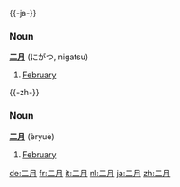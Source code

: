 {{-ja-}}
=== Noun ===
'''[[二]][[月]]''' (にがつ, nigatsu)

# [[February]]

{{-zh-}}
=== Noun ===
'''[[二]][[月]]''' (èryuè)

# [[February]]

[[de:二月]] [[fr:二月]] [[it:二月]] [[nl:二月]] [[ja:二月]] [[zh:二月]]
